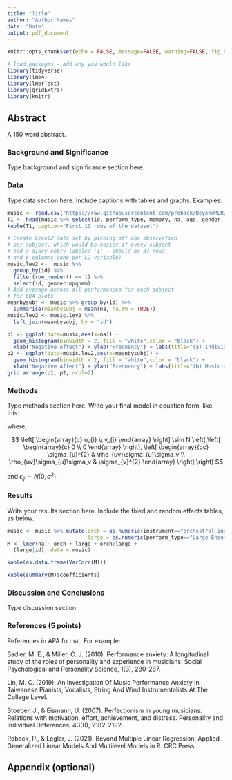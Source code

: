 ```yaml
---
title: "Title"
author: "Author Names"
date: "Date"
output: pdf_document
---
```


```r
knitr::opts_chunk$set(echo = FALSE, message=FALSE, warning=FALSE, fig.height=4, fig.width=10)
```


```r
# load packages - add any you would like
library(tidyverse)
library(lme4)
library(lmerTest)
library(gridExtra)
library(knitr)
```

## Abstract 

A 150 word abstract.


\newpage

### Background and Significance   

Type background and significance section here. 

### Data  

Type data section here. Include captions with tables and graphs. Examples:  

```r
music <- read.csv("https://raw.githubusercontent.com/proback/BeyondMLR/master/data/musicdata.csv")
T1 <- head(music %>% select(id, perform_type, memory, na, age, gender, instrument, years_study, mpqpem, mpqnem, mpqab ),10)       
kable(T1, caption="First 10 rows of the dataset")
```


```r
# Create Level2 data set by picking off one observation 
# per subject, which would be easier if every subject 
# had a diary entry labeled '1' - should be 37 rows 
# and 6 columns (one per L2 variable)
music.lev2 <-  music %>%
  group_by(id) %>%
  filter(row_number() == 1) %>%
  select(id, gender:mpqnem)
# Add average across all performances for each subject 
# for EDA plots
meanbysubj <- music %>% group_by(id) %>%
  summarise(meanbysubj = mean(na, na.rm = TRUE))
music.lev2 <- music.lev2 %>%
  left_join(meanbysubj, by = "id")

p1 <- ggplot(data=music,aes(x=na)) + 
  geom_histogram(binwidth = 2, fill = "white",color = "black") + 
  xlab("Negative Affect") + ylab("Frequency") + labs(title="(a) Individual Performances") 
p2 <- ggplot(data=music.lev2,aes(x=meanbysubj)) + 
  geom_histogram(binwidth = 2, fill = "white",color = "black") + 
  xlab("Negative Affect") + ylab("Frequency") + labs(title="(b) Musician Averages") 
grid.arrange(p1, p2, ncol=2)
```



### Methods  

Type methods section here. Write your final model in equation form, like this:


\begin{align*}
Y_{ij} & = [\alpha_{0}+\alpha_{1}\textrm{Orch}_{i}+\beta_{0}\textrm{LargeEns}_{ij}+\beta_{1}\textrm{Orch}_{i}\textrm{LargeEns}_{ij}] \\
    & + [u_{i}+v_{i}\textrm{LargeEns}_{ij}+\epsilon_{ij}]
\end{align*}

where,

$$
\left[ \begin{array}{c}
            u_{i} \\ v_{i}
          \end{array}  \right] \sim N \left( \left[
          \begin{array}{c}
            0 \\ 0
          \end{array} \right], \left[
          \begin{array}{cc}
            \sigma_{u}^{2} & \rho_{uv}\sigma_{u}\sigma_v \\
            \rho_{uv}\sigma_{u}\sigma_v & \sigma_{v}^{2}
          \end{array} \right] \right) 
$$

and $\epsilon_{ij}\sim N(0,\sigma^2)$.   



### Results  

Write your results section here. Include the fixed and random effects tables, as below. 

```r
music <- music %>% mutate(orch = as.numeric(instrument=="orchestral instrument"),
                          large = as.numeric(perform_type=="Large Ensemble"))
M <- lmer(na ~ orch + large + orch:large +
  (large|id), data = music)
```

```r
kable(as.data.frame(VarCorr(M)))
```


```r
kable(summary(M)$coefficients)
```


### Discussion and Conclusions   


Type discussion section. 

\newpage 

### References  (5 points)

References in APA format. For example:

Sadler, M. E., & Miller, C. J. (2010). Performance anxiety: A longitudinal study of the roles of personality and experience in musicians. Social Psychological and Personality Science, 1(3), 280-287.

Lin, M. C. (2019). An Investigation Of Music Performance Anxiety In Taiwanese Pianists, Vocalists, String And Wind Instrumentalists At The College Level.

Stoeber, J., & Eismann, U. (2007). Perfectionism in young musicians: Relations with motivation, effort, achievement, and distress. Personality and Individual Differences, 43(8), 2182-2192.

Roback, P., & Legler, J. (2021). Beyond Multiple Linear Regression: Applied Generalized Linear Models And Multilevel Models in R. CRC Press.



\newpage

## Appendix (optional)

